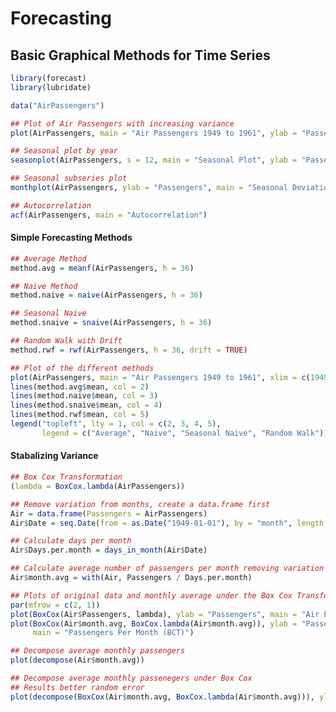 # Forecasting {-}

## Basic Graphical Methods for Time Series {-}

```r

library(forecast)
library(lubridate)

data("AirPassengers")

## Plot of Air Passengers with increasing variance
plot(AirPassengers, main = "Air Passengers 1949 to 1961", ylab = "Passengers")

## Seasonal plot by year
seasonplot(AirPassengers, s = 12, main = "Seasonal Plot", ylab = "Passengers", year.labels = TRUE, col = 1:12)

## Seasonal subseries plot
monthplot(AirPassengers, ylab = "Passengers", main = "Seasonal Deviation", labels = month.abb)

## Autocorrelation
acf(AirPassengers, main = "Autocorrelation")

```

#### Simple Forecasting Methods {-}

```r

## Average Method
method.avg = meanf(AirPassengers, h = 36)

## Naive Method
method.naive = naive(AirPassengers, h = 36)

## Seasonal Naive
method.snaive = snaive(AirPassengers, h = 36)

## Random Walk with Drift
method.rwf = rwf(AirPassengers, h = 36, drift = TRUE)

## Plot of the different methods
plot(AirPassengers, main = "Air Passengers 1949 to 1961", xlim = c(1949, 1964))
lines(method.avg$mean, col = 2)
lines(method.naive$mean, col = 3)
lines(method.snaive$mean, col = 4)
lines(method.rwf$mean, col = 5)
legend("topleft", lty = 1, col = c(2, 3, 4, 5),
       legend = c("Average", "Naive", "Seasonal Naive", "Random Walk"))
```

#### Stabalizing Variance {-}

```r

## Box Cox Transformation
(lambda = BoxCox.lambda(AirPassengers))

## Remove variation from months, create a data.frame first
Air = data.frame(Passengers = AirPassengers)
Air$Date = seq.Date(from = as.Date("1949-01-01"), by = "month", length.out = 144)

## Calculate days per month
Air$Days.per.month = days_in_month(Air$Date)

## Calculate average number of passengers per month removing variation due to number of days
Air$month.avg = with(Air, Passengers / Days.per.month)

## Plots of original data and monthly average under the Box Cox Transformation
par(mfrow = c(2, 1))
plot(BoxCox(Air$Passengers, lambda), ylab = "Passengers", main = "Air Passengers (BCT)")
plot(BoxCox(Air$month.avg, BoxCox.lambda(Air$month.avg)), ylab = "Passengers",
     main = "Passengers Per Month (BCT)")

```


```r

## Decompose average monthly passengers
plot(decompose(Air$month.avg))

## Decompose average monthly passenegers under Box Cox
## Results better random error
plot(decompose(BoxCox(Air$month.avg, BoxCox.lambda(Air$month.avg))), ylab = "Passengers")

```

